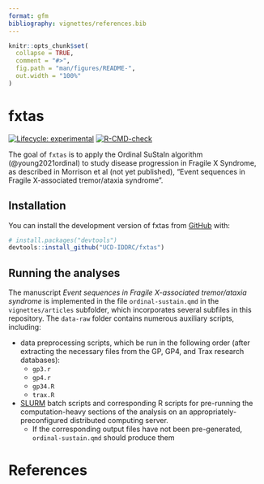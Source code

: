 ```yaml
---
format: gfm
bibliography: vignettes/references.bib
---
```


<!-- README.md is generated from README.Rmd. Please edit that file -->

```r
knitr::opts_chunk$set(
  collapse = TRUE,
  comment = "#>",
  fig.path = "man/figures/README-",
  out.width = "100%"
)
```

# fxtas

<!-- badges: start -->
[![Lifecycle: experimental](https://img.shields.io/badge/lifecycle-experimental-orange.svg)](https://lifecycle.r-lib.org/articles/stages.html#experimental)
[![R-CMD-check](https://github.com/UCD-IDDRC/fxtas/actions/workflows/R-CMD-check.yaml/badge.svg)](https://github.com/UCD-IDDRC/fxtas/actions/workflows/R-CMD-check.yaml)
<!-- badges: end -->

The goal of `fxtas` is to apply the Ordinal SuStaIn algorithm (@young2021ordinal)
to study disease progression in Fragile X Syndrome,  
as described in Morrison et al (not yet published), "Event sequences in Fragile X-associated tremor/ataxia syndrome".

## Installation

You can install the development version of fxtas from [GitHub](https://github.com/) with:

``` r
# install.packages("devtools")
devtools::install_github("UCD-IDDRC/fxtas")
```

## Running the analyses

The manuscript *Event sequences in Fragile X-associated tremor/ataxia syndrome* is implemented in the file `ordinal-sustain.qmd` 
in the `vignettes/articles` subfolder, 
which incorporates several subfiles in this repository.
The `data-raw` folder contains numerous auxiliary scripts, including:

* data preprocessing scripts, which be run in the following order (after extracting the necessary files from the GP, GP4, and Trax research databases):
    - `gp3.r`
    - `gp4.r`
    - `gp34.R`
    - `trax.R`

* [SLURM](https://slurm.schedmd.com/documentation.html)
batch scripts and corresponding R scripts 
for pre-running the computation-heavy sections of the analysis
on an appropriately-preconfigured distributed computing server.
    - If the corresponding output files have not been pre-generated, 
        `ordinal-sustain.qmd` should produce them 

# References {.unnumbered}

::: {#refs}
:::
